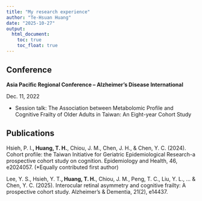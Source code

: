 ```yaml
---
title: "My research experience"
author: "Te-Hsuan Huang"
date: "2025-10-27"
output:
  html_document:
    toc: true
    toc_float: true
---
```


## Conference

**Asia Pacific Regional Conference – Alzheimer’s Disease International**

Dec. 11, 2022

* Session talk: The Association between Metabolomic Profile and Cognitive Frailty of Older Adults in Taiwan: An Eight-year Cohort Study

## Publications

Hsieh, P. I.**, Huang, T. H.**, Chiou, J. M., Chen, J. H., & Chen, Y. C. (2024). Cohort profile: the Taiwan Initiative for Geriatric Epidemiological Research-a prospective cohort study on cognition. Epidemiology and Health, 46, e2024057. (*Equally contributed first author)

Lee, Y. S., Hsieh, Y. T.**, Huang, T. H.**, Chiou, J. M., Peng, T. C., Liu, Y. L., ... & Chen, Y. C. (2025). Interocular retinal asymmetry and cognitive frailty: A prospective cohort study. Alzheimer's & Dementia, 21(2), e14437.



